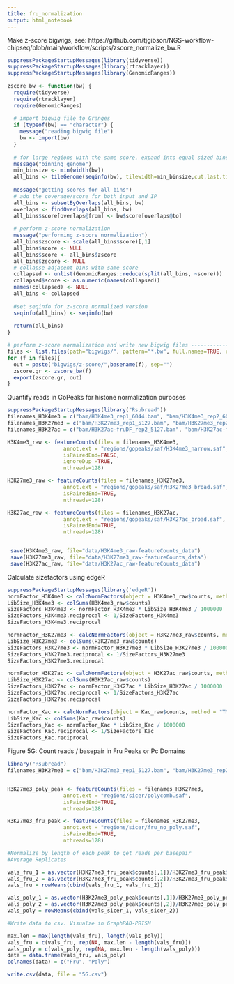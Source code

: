 ```yaml
---
title: fru_normalization
output: html_notebook
---
```

Make z-score bigwigs, see: https://github.com/tjgibson/NGS-workflow-chipseq/blob/main/workflow/scripts/zscore_normalize_bw.R 
```r
suppressPackageStartupMessages(library(tidyverse))
suppressPackageStartupMessages(library(rtracklayer))
suppressPackageStartupMessages(library(GenomicRanges))
              
zscore_bw <- function(bw) {
  require(tidyverse)
  require(rtracklayer)
  require(GenomicRanges)
  
  # import bigwig file to Granges
  if (typeof(bw) == "character") {
    message("reading bigwig file")
    bw <- import(bw)
  }
  
  # for large regions with the same score, expand into equal sized bins
  message("binning genome")
  min_binsize <- min(width(bw))
  all_bins <- tileGenome(seqinfo(bw), tilewidth=min_binsize,cut.last.tile.in.chrom=TRUE)
  
  message("getting scores for all bins")
  # add the coverage/score for both input and IP
  all_bins <- subsetByOverlaps(all_bins, bw)
  overlaps <- findOverlaps(all_bins, bw)
  all_bins$score[overlaps@from] <- bw$score[overlaps@to]
  
  # perform z-score normalization
  message("performing z-score normalization")
  all_bins$zscore <- scale(all_bins$score)[,1]
  all_bins$score <- NULL
  all_bins$score <- all_bins$zscore
  all_bins$zscore <- NULL
  # collapse adjacent bins with same score
  collapsed <- unlist(GenomicRanges::reduce(split(all_bins, ~score)))
  collapsed$score <- as.numeric(names(collapsed))
  names(collapsed) <- NULL
  all_bins <- collapsed
  
  #set seqinfo for z-score normalized version
  seqinfo(all_bins) <- seqinfo(bw)
  
  return(all_bins)
}

# perform z-score normalization and write new bigwig files ---------------------
files <- list.files(path="bigwigs/", pattern="*.bw", full.names=TRUE, recursive=FALSE)
for (f in files){
  out = paste("bigwigs/z-score/",basename(f), sep="")
  zscore.gr <- zscore_bw(f)
  export(zscore.gr, out)
}

```


Quantify reads in GoPeaks for histone normalization purposes
```r
suppressPackageStartupMessages(library("Rsubread"))
filenames_H3K4me3 = c("bam/H3K4me3_rep1_6044.bam", "bam/H3K4me3_rep2_6044.bam", "bam/H3K4me3-fruDF_rep1_6044.bam", "bam/H3K4me3-fruDF_rep2_6044.bam")
filenames_H3K27me3 = c("bam/H3K27me3_rep1_5127.bam", "bam/H3K27me3_rep2_5127.bam", "bam/H3K27me3-fruDF_rep1_5127.bam", "bam/H3K27me3-fruDF_rep2_5127.bam")
filenames_H3K27ac = c("bam/H3K27ac-fruDF_rep2_5127.bam", "bam/H3K27ac-fruDF_rep1_5127.bam", "bam/H3K27ac_rep2_5127.bam", "bam/H3K27ac_rep1_5127.bam")

H3K4me3_raw <- featureCounts(files = filenames_H3K4me3,
                  annot.ext = "regions/gopeaks/saf/H3K4me3_narrow.saf",
                  isPairedEnd=FALSE,
                  ignoreDup =TRUE,
                  nthreads=128)

H3K27me3_raw <- featureCounts(files = filenames_H3K27me3,
                  annot.ext = "regions/gopeaks/saf/H3K27me3_broad.saf",
                  isPairedEnd=TRUE,
                  nthreads=128)

H3K27ac_raw <- featureCounts(files = filenames_H3K27ac,
                  annot.ext = "regions/gopeaks/saf/H3K27ac_broad.saf",
                  isPairedEnd=TRUE,
                  nthreads=128)


 save(H3K4me3_raw, file="data/H3K4me3_raw-featureCounts_data")
 save(H3K27me3_raw, file="data/H3K27me3_raw-featureCounts_data")
 save(H3K27ac_raw, file="data/H3K27ac_raw-featureCounts_data")
```

Calculate sizefactors using edgeR
```r
suppressPackageStartupMessages(library('edgeR'))
normFactor_H3K4me3 <- calcNormFactors(object = H3K4me3_raw$counts, method = "TMM")
LibSize_H3K4me3 <- colSums(H3K4me3_raw$counts)
SizeFactors_H3K4me3 <- normFactor_H3K4me3 * LibSize_H3K4me3 / 1000000
SizeFactors_H3K4me3.reciprocal <- 1/SizeFactors_H3K4me3
SizeFactors_H3K4me3.reciprocal

normFactor_H3K27me3 <- calcNormFactors(object = H3K27me3_raw$counts, method = "TMM")
LibSize_H3K27me3 <- colSums(H3K27me3_raw$counts)
SizeFactors_H3K27me3 <- normFactor_H3K27me3 * LibSize_H3K27me3 / 1000000
SizeFactors_H3K27me3.reciprocal <- 1/SizeFactors_H3K27me3
SizeFactors_H3K27me3.reciprocal

normFactor_H3K27ac <- calcNormFactors(object = H3K27ac_raw$counts, method = "TMM")
LibSize_H3K27ac <- colSums(H3K27ac_raw$counts)
SizeFactors_H3K27ac <- normFactor_H3K27ac * LibSize_H3K27ac / 1000000
SizeFactors_H3K27ac.reciprocal <- 1/SizeFactors_H3K27ac
SizeFactors_H3K27ac.reciprocal

normFactor_Kac <- calcNormFactors(object = Kac_raw$counts, method = "TMM")
LibSize_Kac <- colSums(Kac_raw$counts)
SizeFactors_Kac <- normFactor_Kac * LibSize_Kac / 1000000
SizeFactors_Kac.reciprocal <- 1/SizeFactors_Kac
SizeFactors_Kac.reciprocal
```

Figure 5G: Count reads / basepair in Fru Peaks or Pc Domains 
```r
library("Rsubread")
filenames_H3K27me3 = c("bam/H3K27me3_rep1_5127.bam", "bam/H3K27me3_rep2_5127.bam")


H3K27me3_poly_peak <- featureCounts(files = filenames_H3K27me3,
                  annot.ext = "regions/sicer/polycomb.saf",
                  isPairedEnd=TRUE,
                  nthreads=128)

H3K27me3_fru_peak <- featureCounts(files = filenames_H3K27me3,
                  annot.ext = "regions/sicer/fru_no_poly.saf",
                  isPairedEnd=TRUE,
                  nthreads=128)

#Normalize by length of each peak to get reads per basepair
#Average Replicates

vals_fru_1 = as.vector(H3K27me3_fru_peak$counts[,1])/H3K27me3_fru_peak$annotation$Length
vals_fru_2 = as.vector(H3K27me3_fru_peak$counts[,2])/H3K27me3_fru_peak$annotation$Length
vals_fru = rowMeans(cbind(vals_fru_1, vals_fru_2))

vals_poly_1 = as.vector(H3K27me3_poly_peak$counts[,1])/H3K27me3_poly_peak$annotation$Length
vals_poly_2 = as.vector(H3K27me3_poly_peak$counts[,2])/H3K27me3_poly_peak$annotation$Length
vals_poly = rowMeans(cbind(vals_sicer_1, vals_sicer_2))

#Write data to csv. Visualze in GraphPAD-PRISM

max.len = max(length(vals_fru), length(vals_poly))
vals_fru = c(vals_fru, rep(NA, max.len - length(vals_fru)))
vals_poly = c(vals_poly, rep(NA, max.len - length(vals_poly)))
data = data.frame(vals_fru, vals_poly)
colnames(data) = c("Fru", "Poly")

write.csv(data, file = "5G.csv")
```

